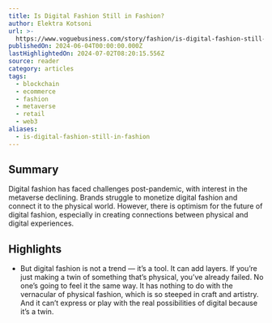```yaml
---
title: Is Digital Fashion Still in Fashion?
author: Elektra Kotsoni
url: >-
  https://www.voguebusiness.com/story/fashion/is-digital-fashion-still-in-fashion#intcid=recommendations_vogue-row-bottom-recirc-v4_e9c1a4e7-90ed-436f-8ef3-6722fc452913_roberta-similarity1_fallback_cral2-2
publishedOn: 2024-06-04T00:00:00.000Z
lastHighlightedOn: 2024-07-02T08:20:15.556Z
source: reader
category: articles
tags:
  - blockchain
  - ecommerce
  - fashion
  - metaverse
  - retail
  - web3
aliases:
  - is-digital-fashion-still-in-fashion
---
```

## Summary

Digital fashion has faced challenges post-pandemic, with interest in the metaverse declining. Brands struggle to monetize digital fashion and connect it to the physical world. However, there is optimism for the future of digital fashion, especially in creating connections between physical and digital experiences.

## Highlights
- But digital fashion is not a trend — it’s a tool. It can add layers. If you’re just making a twin of something that’s physical, you’ve already failed. No one’s going to feel it the same way. It has nothing to do with the vernacular of physical fashion, which is so steeped in craft and artistry. And it can’t express or play with the real possibilities of digital because it’s a twin.
